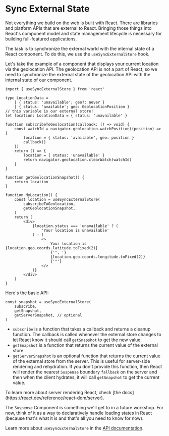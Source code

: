 # Sync External State

Not everything we build on the web is built with React. There are libraries and
platform APIs that are external to React. Bringing those things into React's
component model and state management lifecycle is necessary for building
full-featured applications.

The task is to synchronize the external world with the internal state of a
React component. To do this, we use the `useSyncExternalStore` hook.

Let's take the example of a component that displays your current location via
the geolocation API. The geolocation API is not a part of React, so we need to
synchronize the external state of the geolocation API with the internal state of
our component.

```tsx lines=25-28
import { useSyncExternalStore } from 'react'

type LocationData =
	| { status: 'unavailable'; geo?: never }
	| { status: 'available'; geo: GeolocationPosition }
// this variable is our external store!
let location: LocationData = { status: 'unavailable' }

function subscribeToGeolocation(callback: () => void) {
	const watchId = navigator.geolocation.watchPosition((position) => {
		location = { status: 'available', geo: position }
		callback()
	})
	return () => {
		location = { status: 'unavailable' }
		return navigator.geolocation.clearWatch(watchId)
	}
}

function getGeolocationSnapshot() {
	return location
}

function MyLocation() {
	const location = useSyncExternalStore(
		subscribeToGeolocation,
		getGeolocationSnapshot,
	)
	return (
		<div>
			{location.status === 'unavailable' ? (
				'Your location is unavailable'
			) : (
				<>
					Your location is {location.geo.coords.latitude.toFixed(2)}
					{'°, '}
					{location.geo.coords.longitude.toFixed(2)}
					{'°'}
				</>
			)}
		</div>
	)
}
```

Here's the basic API:

```tsx
const snapshot = useSyncExternalStore(
	subscribe,
	getSnapshot,
	getServerSnapshot, // optional
)
```

- `subscribe` is a function that takes a callback and returns a cleanup function.
  The callback is called whenever the external store changes to let React know
  it should call `getSnapshot` to get the new value.
- `getSnapshot` is a function that returns the current value of the external
  store.
- `getServerSnapshot` is an optional function that returns the current value of
  the external store from the server. This is useful for server-side rendering
  and rehydration. If you don't provide this function, then React will render
  the nearest `Suspense` boundary `fallback` on the server and then when the
  client hydrates, it will call `getSnapshot` to get the current value.

<callout-success class="aside">
	To learn more about server rendering React, check [the
	docs](https://react.dev/reference/react-dom/server).
</callout-success>

The `Suspense` Component is something we'll get to in a future workshop. For
now, think of it as a way to declaratively handle loading states in React
(because that's what it is and that's all you need to know for now).

Learn more about `useSyncExternalStore` in the
[API documentation](https://react.dev/reference/react/useSyncExternalStore).
